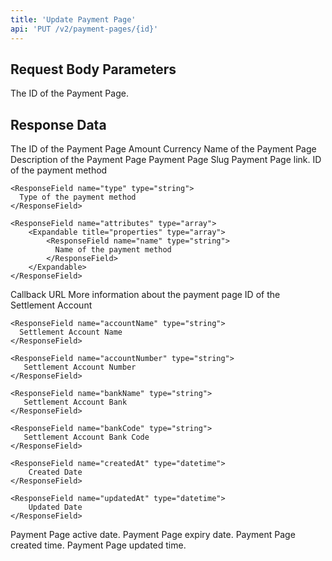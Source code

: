 ```yaml
---
title: 'Update Payment Page'
api: 'PUT /v2/payment-pages/{id}'
---
```

## Request Body Parameters

<ParamField path="id" type="string" placeholder="pg_test_page_id" required>
  The ID of the Payment Page.
</ParamField>


## Response Data

<ResponseField name="id" type="string" required>
  The ID of the Payment Page
</ResponseField>

<ResponseField name="amount" type="string" required>
  Amount
</ResponseField>

<ResponseField name="currency" type="string" required>
  Currency
</ResponseField>

<ResponseField name="name" type="string" required>
  Name of the Payment Page
</ResponseField>

<ResponseField name="description" type="string">
  Description of the Payment Page
</ResponseField>

<ResponseField name="slug" type="string" required>
  Payment Page Slug
</ResponseField>

<ResponseField name="pageLink" type="string" required>
  Payment Page link.
</ResponseField>

<ResponseField name="paymentMethods" type="array">
  <Expandable title="properties">
    <ResponseField name="id" type="string">
      ID of the payment method
    </ResponseField>

    <ResponseField name="type" type="string">
      Type of the payment method
    </ResponseField>

    <ResponseField name="attributes" type="array">
        <Expandable title="properties" type="array">
            <ResponseField name="name" type="string">
              Name of the payment method
            </ResponseField>
        </Expandable>
    </ResponseField>

  </Expandable>
</ResponseField>

<ResponseField name="callbackUrl" type="string">
  Callback URL
</ResponseField>

<ResponseField name="meta" type="array">
  More information about the payment page
</ResponseField>

<ResponseField name="settlementAccount" type="Settlement Account Object">
  <Expandable title="properties">
    <ResponseField name="id" type="string">
      ID of the Settlement Account
    </ResponseField>

    <ResponseField name="accountName" type="string">
      Settlement Account Name
    </ResponseField>

    <ResponseField name="accountNumber" type="string">
       Settlement Account Number
    </ResponseField>

    <ResponseField name="bankName" type="string">
       Settlement Account Bank
    </ResponseField>

    <ResponseField name="bankCode" type="string">
       Settlement Account Bank Code
    </ResponseField>

    <ResponseField name="createdAt" type="datetime">
        Created Date
    </ResponseField>

    <ResponseField name="updatedAt" type="datetime">
        Updated Date
    </ResponseField>

  </Expandable>
</ResponseField>

<ResponseField name="activeAt" type="datetime">
  Payment Page active date.
</ResponseField>

<ResponseField name="expiresAt" type="datetime">
  Payment Page expiry date.
</ResponseField>

<ResponseField name="createdAt" type="datetime" required>
  Payment Page created time.
</ResponseField>

<ResponseField name="updatedAt" type="datetime" required>
  Payment Page updated time.
</ResponseField>